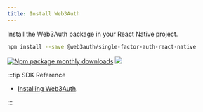 ```yaml
---
title: Install Web3Auth
---
```


Install the Web3Auth package in your React Native project.

```bash npm2yarn
npm install --save @web3auth/single-factor-auth-react-native
```

[![Npm package monthly downloads](https://badgen.net/npm/dm/@web3auth/single-factor-auth-react-native)](https://www.npmjs.com/package/@web3auth/single-factor-auth-react-native)
[![](https://data.jsdelivr.com/v1/package/npm/@web3auth/single-factor-auth-react-native/badge)](https://www.jsdelivr.com/package/npm/@web3auth/single-factor-auth-react-native)

:::tip SDK Reference

- [Installing Web3Auth](/sdk/core-kit/sfa-react-native/install).

:::
